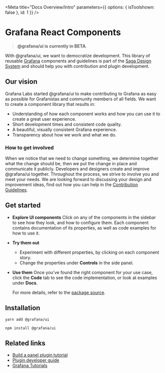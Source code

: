 
<Meta title="Docs Overview/Intro" parameters={{ options: { isToolshown: false }, id: 1 }} />

# Grafana React Components

> **@grafana/ui is currently in BETA**.

With @grafana/ui, we want to democratize development. This library of reusable [Grafana](https://github.com/grafana/grafana) components and guidelines is part of the [Saga Design System](https://grafana.com/developers/saga/About/overview) and should help you with contribution and plugin development.

## Our vision

Grafana Labs started @grafana/ui to make contributing to Grafana as easy as possible for Grafanistas and community members of all fields. We want to create a component library that results in:

- Understanding of how each component works and how you can use it to create a great user experience.
- Short development times and consistent code quality.
- A beautiful, visually consistent Grafana experience.
- Transparency about how we work and what we do.

### How to get involved

When we notice that we need to change something, we determine together what the change should be, then we put the change in place and communicate it publicly. Developers and designers create and improve @grafana/ui together. Throughout the process, we strive to involve you and meet your needs. We are looking forward to discussing your design and improvement ideas, find out how you can help in the [Contribution Guidelines](https://grafana.com/developers/saga/contributing).

## Get started

- **Explore UI components**
  Click on any of the components in the sidebar to see how they look, and how to configure them. Each component contains documentation of its properties, as well as code examples for how to use it.
- **Try them out**
  - Experiment with different properties, by clicking on each component story.
  - Change the properties under **Controls** in the side panel.
- **Use them**
  Once you've found the right component for your use case, click the **Code** tab to see the code implementation, or look at examples under **Docs**.

  For more details, refer to the [package source](https://github.com/grafana/grafana/tree/main/packages/grafana-ui).

## Installation

`yarn add @grafana/ui`

`npm install @grafana/ui`

## Related links

- [Build a panel plugin tutorial](https://grafana.com/developers/plugin-tools/tutorials/build-a-panel-plugin)
- [Plugin developer guide](https://grafana.com/developers/plugin-tools/)
- [Grafana Tutorials](https://grafana.com/tutorials/)
